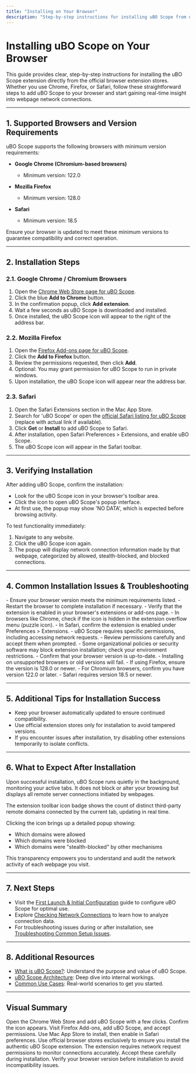 ```yaml
---
title: "Installing on Your Browser"
description: "Step-by-step instructions for installing uBO Scope from official extension stores across different browsers. This page provides direct links, visual cues, and troubleshooting for common installation issues to ensure you can add uBO Scope with confidence."
---
```


# Installing uBO Scope on Your Browser

This guide provides clear, step-by-step instructions for installing the uBO Scope extension directly from the official browser extension stores. Whether you use Chrome, Firefox, or Safari, follow these straightforward steps to add uBO Scope to your browser and start gaining real-time insight into webpage network connections.

---

## 1. Supported Browsers and Version Requirements

uBO Scope supports the following browsers with minimum version requirements:

- **Google Chrome (Chromium-based browsers)**
  - Minimum version: 122.0

- **Mozilla Firefox**
  - Minimum version: 128.0

- **Safari**
  - Minimum version: 18.5

Ensure your browser is updated to meet these minimum versions to guarantee compatibility and correct operation.

---

## 2. Installation Steps

### 2.1. Google Chrome / Chromium Browsers

1. Open the [Chrome Web Store page for uBO Scope](https://chromewebstore.google.com/detail/ubo-scope/bbdpgcaljkaaigfcomhidmneffjjjfgp).
2. Click the blue **Add to Chrome** button.
3. In the confirmation popup, click **Add extension**.
4. Wait a few seconds as uBO Scope is downloaded and installed.
5. Once installed, the uBO Scope icon will appear to the right of the address bar.

### 2.2. Mozilla Firefox

1. Open the [Firefox Add-ons page for uBO Scope](https://addons.mozilla.org/firefox/addon/ubo-scope/).
2. Click the **Add to Firefox** button.
3. Review the permissions requested, then click **Add**.
4. Optional: You may grant permission for uBO Scope to run in private windows.
5. Upon installation, the uBO Scope icon will appear near the address bar.

### 2.3. Safari

1. Open the Safari Extensions section in the Mac App Store.
2. Search for 'uBO Scope' or open the [official Safari listing for uBO Scope](https://apps.apple.com/app/ubo-scope/idYOURAPPID) (replace with actual link if available).
3. Click **Get** or **Install** to add uBO Scope to Safari.
4. After installation, open Safari Preferences > Extensions, and enable uBO Scope.
5. The uBO Scope icon will appear in the Safari toolbar.

---

## 3. Verifying Installation

After adding uBO Scope, confirm the installation:

- Look for the uBO Scope icon in your browser's toolbar area.
- Click the icon to open uBO Scope's popup interface.
- At first use, the popup may show 'NO DATA', which is expected before browsing activity.

To test functionality immediately:

1. Navigate to any website.
2. Click the uBO Scope icon again.
3. The popup will display network connection information made by that webpage, categorized by allowed, stealth-blocked, and blocked connections.

---

## 4. Common Installation Issues & Troubleshooting

<AccordionGroup title="Troubleshooting Installation Issues">
<Accordion title="uBO Scope icon does not appear after installation">
- Ensure your browser version meets the minimum requirements listed.
- Restart the browser to complete installation if necessary.
- Verify that the extension is enabled in your browser's extensions or add-ons page.
- In browsers like Chrome, check if the icon is hidden in the extension overflow menu (puzzle icon).
- In Safari, confirm the extension is enabled under Preferences > Extensions.
</Accordion>
<Accordion title="Permissions Warning or Blocked Installation">
- uBO Scope requires specific permissions, including accessing network requests.
- Review permissions carefully and accept them when prompted.
- Some organizational policies or security software may block extension installation; check your environment restrictions.
</Accordion>
<Accordion title="Browser says extension is unsupported or incompatible">
- Confirm that your browser version is up-to-date.
- Installing on unsupported browsers or old versions will fail.
- If using Firefox, ensure the version is 128.0 or newer.
- For Chromium browsers, confirm you have version 122.0 or later.
- Safari requires version 18.5 or newer.
</Accordion>
</AccordionGroup>

---

## 5. Additional Tips for Installation Success

- Keep your browser automatically updated to ensure continued compatibility.
- Use official extension stores only for installation to avoid tampered versions.
- If you encounter issues after installation, try disabling other extensions temporarily to isolate conflicts.

---

## 6. What to Expect After Installation

Upon successful installation, uBO Scope runs quietly in the background, monitoring your active tabs. It does not block or alter your browsing but displays all remote server connections initiated by webpages.

The extension toolbar icon badge shows the count of distinct third-party remote domains connected by the current tab, updating in real time.

Clicking the icon brings up a detailed popup showing:
- Which domains were allowed
- Which domains were blocked
- Which domains were "stealth-blocked" by other mechanisms

This transparency empowers you to understand and audit the network activity of each webpage you visit.

---

## 7. Next Steps

- Visit the [First Launch & Initial Configuration](/getting-started/setup-installation/first-launch-and-initial-configuration) guide to configure uBO Scope for optimal use.
- Explore [Checking Network Connections](/getting-started/getting-to-first-results/checking-network-connections) to learn how to analyze connection data.
- For troubleshooting issues during or after installation, see [Troubleshooting Common Setup Issues](/getting-started/getting-to-first-results/troubleshooting-common-setup-issues).

---

## 8. Additional Resources

- [What is uBO Scope?](/overview/introduction-and-value/what-is-ubo-scope): Understand the purpose and value of uBO Scope.
- [uBO Scope Architecture](/overview/system-architecture-and-data-flow/architecture-overview): Deep dive into internal workings.
- [Common Use Cases](/overview/use-cases-and-users/common-use-cases): Real-world scenarios to get you started.

---

## Visual Summary

<CardGroup cols={3}>
<Card title="Install on Chrome">
Open the Chrome Web Store and add uBO Scope with a few clicks. Confirm the icon appears.
</Card>
<Card title="Install on Firefox">
Visit Firefox Add-ons, add uBO Scope, and accept permissions.
</Card>
<Card title="Install on Safari">
Use Mac App Store to install, then enable in Safari preferences.
</Card>
</CardGroup>


<Tip>
Use official browser stores exclusively to ensure you install the authentic uBO Scope extension.
</Tip>

<Info>
The extension requires network request permissions to monitor connections accurately. Accept these carefully during installation.
</Info>

<Check>
Verify your browser version before installation to avoid incompatibility issues.
</Check>
